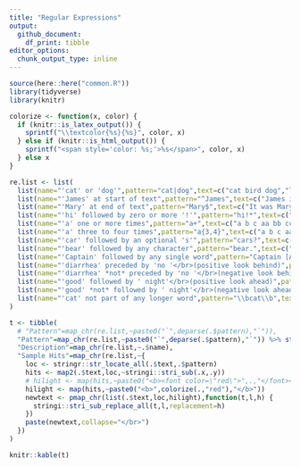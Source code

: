 ```yaml
---
title: "Regular Expressions"
output:
  github_document:
    df_print: tibble
editor_options: 
  chunk_output_type: inline
---
```


```r
source(here::here("common.R"))
library(tidyverse)
library(knitr)

colorize <- function(x, color) {
  if (knitr::is_latex_output()) {
    sprintf("\\textcolor{%s}{%s}", color, x)
  } else if (knitr::is_html_output()) {
    sprintf("<span style='color: %s;'>%s</span>", color, x)
  } else x
}

```






```r

re.list <- list(
  list(name="'cat' or 'dog'",pattern="cat|dog",text=c("cat bird dog","lizard giraffe","monkey dog")),
  list(name="'James' at start of text",pattern="^James",text=c("James is here","I owe James 40 bucks")),
  list(name="'Mary' at end of text",pattern="Mary$",text=c("It was Mary","Mary went there")),
  list(name="'hi' followed by zero or more '!'",pattern="hi!*",text=c("hi there!","hi!!!","hello! hi!")),
  list(name="'a' one or more times",pattern="a+",text=c("a b c aa bb cc","ccc aaa bbb eeeee aaaaa")),
  list(name="'a' three to four times",pattern="a{3,4}",text=c("a b c aa bb cc","ccc aaa bbb eeeee aaaaa")),
  list(name="'car' followed by an optional 's'",pattern="cars?",text=c("what car do you own?","how many cars?")),
  list(name="'bear' followed by any character",pattern="bear.",text=c("one bear two bears","bear! teddy bear")),
  list(name="'Captain' followed by any single word",pattern="Captain [A-Za-z]+",text=c("Captain America!","Call me Captain","Captain Phasma.")),
  list(name="'diarrhea' preceded by 'no '</br>(positive look behind)",pattern="(?<=no )diarrhea",text=c("has diarrhea","no diarrhea","tons of diarrhea")),
  list(name="'diarrhea' *not* preceded by 'no '</br>(negative look behind)",pattern="(?<!no )diarrhea",text=c("has diarrhea","no diarrhea","tons of diarrhea")),
  list(name="'good' followed by ' night'</br>(positive look ahead)",pattern="good((?= night))",text=c("say good night","the good and the bad")),
  list(name="'good' *not* followed by ' night'</br>(negative look ahead)",pattern="good(?! night)",text=c("say good night","the good and the bad")),
  list(name="'cat' not part of any longer word",pattern="\\bcat\\b",text=c("my cat and dog","catatonic bobcat","my cat's toy","i love cats","cat-nap"))
)

t <- tibble(
  # "Pattern"=map_chr(re.list,~paste0("`",deparse(.$pattern),"`")),
  "Pattern"=map_chr(re.list,~paste0("`",deparse(.$pattern),"`")) %>% str_replace_all("\\|","`|`"),
  "Description"=map_chr(re.list,~.$name),
  "Sample Hits"=map_chr(re.list,~{
    loc <- stringr::str_locate_all(.$text,.$pattern)
    hits <- map2(.$text,loc,~stringi::stri_sub(.x,.y))
    # hilight <- map(hits,~paste0("<b><font color=\"red\">",.,"</font></b>"))
    hilight <- map(hits,~paste0("<b>",colorize(.,"red"),"</b>"))
    newtext <- pmap_chr(list(.$text,loc,hilight),function(t,l,h) {
      stringi::stri_sub_replace_all(t,l,replacement=h)
    })
    paste(newtext,collapse="</br>")
  })
)

knitr::kable(t)

```




